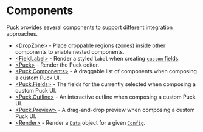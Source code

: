 # Components

Puck provides several components to support different integration approaches.

- [\<DropZone\>](components/drop-zone) - Place droppable regions (zones) inside other components to enable nested components.
- [\<FieldLabel\>](components/field-label) - Render a styled `label` when creating [`custom` fields](/docs/api-reference/configuration/fields/custom).
- [\<Puck\>](components/puck) - Render the Puck editor.
- [\<Puck.Components\>](components/puck-components) - A draggable list of components when composing a custom Puck UI.
- [\<Puck.Fields\>](components/puck-fields) - The fields for the currently selected when composing a custom Puck UI.
- [\<Puck.Outline\>](components/puck-outline) - An interactive outline when composing a custom Puck UI.
- [\<Puck.Preview\>](components/puck-preview) - A drag-and-drop preview when composing a custom Puck UI.
- [\<Render\>](components/render) - Render a [`Data`](/docs/api-reference/data) object for a given [`Config`](/docs/api-reference/configuration/config).
